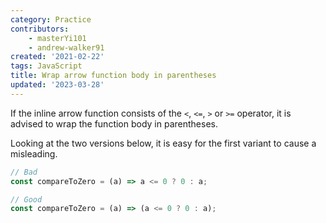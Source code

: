 ```yaml
---
category: Practice
contributors:
    - masterYi101
    - andrew-walker91
created: '2021-02-22'
tags: JavaScript
title: Wrap arrow function body in parentheses
updated: '2023-03-28'
---
```


If the inline arrow function consists of the `<`, `<=`, `>` or `>=` operator, it is advised to wrap the function body in parentheses.

Looking at the two versions below, it is easy for the first variant to cause a misleading.

```js
// Bad
const compareToZero = (a) => a <= 0 ? 0 : a;

// Good
const compareToZero = (a) => (a <= 0 ? 0 : a);
```
